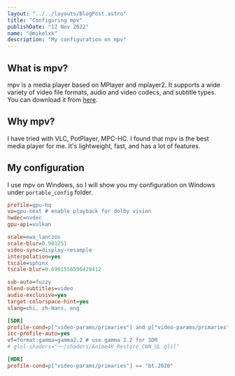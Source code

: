 ```yaml
---
layout: "../../layouts/BlogPost.astro"
title: "Configuring mpv"
publishDate: "12 Nov 2022"
name: "@mikelxk"
description: "My configuration on mpv"
---
```



<Cool name={frontmatter.name} />

## What is mpv?

mpv is a media player based on MPlayer and mplayer2. It supports a wide variety of video file formats, audio and video codecs, and subtitle types. You can download it from [here](https://mpv.io/installation/).

## Why mpv?

I have tried with VLC, PotPlayer, MPC-HC. I found that mpv is the best media player for me. It's lightweight, fast, and has a lot of features.

## My configuration

I use mpv on Windows, so I will show you my configuration on Windows under `portable_config` folder.

```ini
profile=gpu-hq
vo=gpu-next # enable playback for dolby vision
hwdec=nvdec
gpu-api=vulkan

scale=ewa_lanczos
scale-blur=0.981251
video-sync=display-resample
interpolation=yes
tscale=sphinx
tscale-blur=0.6991556596428412

sub-auto=fuzzy
blend-subtitles=video
audio-exclusive=yes
target-colorspace-hint=yes
slang=chi, zh-Hans, eng

[SDR]
profile-cond=p["video-params/primaries"] and p["video-params/primaries"] ~= "bt.2020"
icc-profile-auto=yes
vf=format:gamma=gamma2.2 # use gamma 2.2 for SDR
# glsl-shaders="~~/shaders/Anime4K_Restore_CNN_UL.glsl"

[HDR]
profile-cond=p["video-params/primaries"] == "bt.2020"
```

